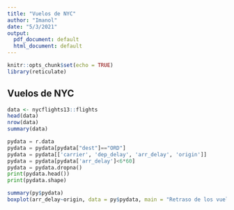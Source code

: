 ```yaml
---
title: "Vuelos de NYC"
author: "Imanol"
date: "5/3/2021"
output:
  pdf_document: default
  html_document: default
---
```


```r
knitr::opts_chunk$set(echo = TRUE)
library(reticulate)
```

## Vuelos de NYC

```r
data <- nycflights13::flights
head(data)
nrow(data)
summary(data)
```

```python
pydata = r.data
pydata = pydata[pydata["dest"]=="ORD"]
pydata = pydata[['carrier', 'dep_delay', 'arr_delay', 'origin']]
pydata = pydata[pydata['arr_delay']<6*60]
pydata = pydata.dropna()
print(pydata.head())
print(pydata.shape)
```

```r
summary(py$pydata)
boxplot(arr_delay~origin, data = py$pydata, main = "Retraso de los vuelo hacia Orlando desde NYC")
```

